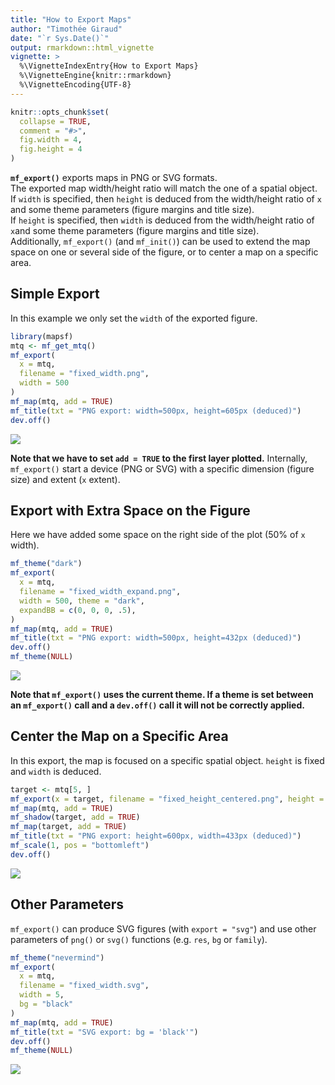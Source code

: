 ```yaml
---
title: "How to Export Maps"
author: "Timothée Giraud"
date: "`r Sys.Date()`"
output: rmarkdown::html_vignette
vignette: >
  %\VignetteIndexEntry{How to Export Maps}
  %\VignetteEngine{knitr::rmarkdown}
  %\VignetteEncoding{UTF-8}
---
```




```r
knitr::opts_chunk$set(
  collapse = TRUE,
  comment = "#>",
  fig.width = 4,
  fig.height = 4
)
```


**`mf_export()`** exports maps in PNG or SVG formats.   
The exported map width/height ratio will match the one of a spatial object.   
If `width` is specified, then `height` is deduced from the width/height ratio of `x` and some theme parameters (figure margins and title size).  
If `height` is specified, then `width` is deduced from the width/height ratio of `x`and some theme parameters (figure margins and title size).  
Additionally, `mf_export()` (and `mf_init()`) can be used to extend the map space on one or several side of the figure, or to center a map on a specific area.


## Simple Export

In this example we only set the `width` of the exported figure. 

```r
library(mapsf)
mtq <- mf_get_mtq()
mf_export(
  x = mtq,
  filename = "fixed_width.png",
  width = 500
)
mf_map(mtq, add = TRUE)
mf_title(txt = "PNG export: width=500px, height=605px (deduced)")
dev.off()
```

![](fixed_width.png)

**Note that we have to set `add = TRUE` to the first layer plotted.** Internally, `mf_export()` start a device (PNG or SVG) with a specific dimension (figure size) and extent (`x` extent). 


## Export with Extra Space on the Figure

Here we have added some space on the right side of the plot (50% of `x` width). 

```r
mf_theme("dark")
mf_export(
  x = mtq,
  filename = "fixed_width_expand.png",
  width = 500, theme = "dark",
  expandBB = c(0, 0, 0, .5),
)
mf_map(mtq, add = TRUE)
mf_title(txt = "PNG export: width=500px, height=432px (deduced)")
dev.off()
mf_theme(NULL)
```
![](fixed_width_expand.png)

**Note that `mf_export()` uses the current theme. If a theme is set between an `mf_export()` call and a `dev.off()` call it will not be correctly applied.**


## Center the Map on a Specific Area
In this export, the map is focused on a specific spatial object. `height` is fixed and `width` is deduced. 

```r
target <- mtq[5, ]
mf_export(x = target, filename = "fixed_height_centered.png", height = 600)
mf_map(mtq, add = TRUE)
mf_shadow(target, add = TRUE)
mf_map(target, add = TRUE)
mf_title(txt = "PNG export: height=600px, width=433px (deduced)")
mf_scale(1, pos = "bottomleft")
dev.off()
```
![](fixed_height_centered.png)

## Other Parameters
`mf_export()` can produce SVG figures (with `export = "svg"`) and use other parameters of `png()` or `svg()` functions (e.g. `res`, `bg` or `family`).

```r
mf_theme("nevermind")
mf_export(
  x = mtq,
  filename = "fixed_width.svg",
  width = 5,
  bg = "black"
)
mf_map(mtq, add = TRUE)
mf_title(txt = "SVG export: bg = 'black'")
dev.off()
mf_theme(NULL)
```

![](fixed_width.svg)




